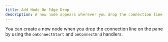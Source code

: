 ```yaml
---
title: Add Node On Edge Drop
description: A new node appears wherever you drop the connection line
---
```


You can create a new node when you drop the connection line on the pane by using the `onConnectStart` and `onConnectEnd` handlers.

<RemoteCodeViewer
  route="examples/nodes/add-node-on-edge-drop"
  framework="react"
/>
